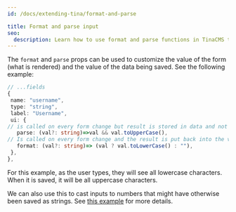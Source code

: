 ```yaml
---
id: /docs/extending-tina/format-and-parse

title: Format and parse input
seo:
  description: Learn how to use format and parse functions in TinaCMS to transform field values between their display and storage representations
---
```


The `format` and `parse` props can be used to customize the value of the form (what is rendered) and the value of the data being saved. See the following example:

```ts
// ...fields
{
 name: "username",
 type: "string",
 label: "Username",
 ui: {
// is called on every form change but result is stored in data and not in the form value (saved to file but not displayed to the user)
   parse: (val?: string)=>val && val.toUpperCase(),
// Is called on every form change and the result is put back into the value of the form (displayed to the user)
   format: (val?: string)=> (val ? val.toLowerCase() : ""),
 },
},
```

For this example, as the user types, they will see all lowercase characters. When it is saved, it will be all uppercase characters.

We can also use this to cast inputs to numbers that might have otherwise been saved as strings. See [this example](/docs/extending-tina/custom-field-components/#custom-component-example) for more details.

